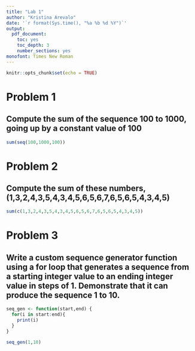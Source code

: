 ```yaml
---
title: "Lab 1"
author: "Kristina Arevalo"
date: '`r format(Sys.time(), "%a %b %d %Y")`'
output: 
  pdf_document:
    toc: yes
    toc_depth: 3
    number_sections: yes
monofont: Times New Roman
---
```


```r
knitr::opts_chunk$set(echo = TRUE)
```


# Problem 1
## Compute the sum of the sequence 100 to 1000, going up by a constant value of 100
```r
sum(seq(100,1000,100))

```

# Problem 2
## Compute the sum of these numbers, (1,3,2,4,3,5,4,3,4,5,6,5,6,7,6,5,6,5,4,3,4,5)
```r
sum(c(1,3,2,4,3,5,4,3,4,5,6,5,6,7,6,5,6,5,4,3,4,5))
```

# Problem 3
## Write a custom sequence generator function using a for loop that generates a sequence from a starting integer value to an ending integer value in steps of 1. Demonstrate that it can produce the sequence 1 to 10.

```r
seq_gen <- function(start,end) {
  for(i in start:end){
    print(i)
  }
}

seq_gen(1,10)
```

